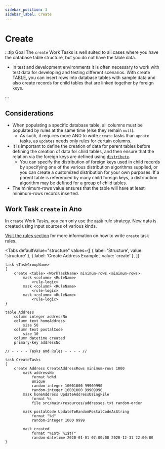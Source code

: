 ```yaml
---
sidebar_position: 3
sidebar_label: Create
---
```



# Create

:::tip Goal
The `create` Work Tasks is well suited to all cases where you have the database table structure, but you do not have the table data.

- In test and development environments it is often necessary to work with test data for developing and testing different scenarios. With create TABLE, you can insert rows into database tables with sample data and also create records for child tables that are linked together by foreign keys.

:::

## Considerations

- When populating a specific database table, all columns must be populated by rules at the same time (else they remain `null`).
  - As such, it requires more ANO to write `create` tasks than `update` tasks, as `updates` needs only rules for certain columns.
- It is important to define the creation of data for parent tables before defining the creation of data for child tables, and then ensure that the relation via the foreign keys are defined using [`distribute`](../rules/distribute).
  - You can specify the distribution of foreign keys used in child records by specifying one of the various distribution algorithms supplied, or you can create a customized distribution for your own purposes. If a parent table is referenced by many child foreign keys, a distribution algorithm may be defined for a group of child tables.
- The minimum-rows value ensures that the table will have at least minimum-rows records inserted.

## Work Task `create` in Ano

In `create` Work Tasks, you can only use the [`mask`](../rules/mask/overview-mask) rule strategy. New data is created using input sources of various kinds.

[Visit the rules section](../rules/overview-rules) for more information on how to write `create` task rules.

<Tabs
  defaultValue="structure"
  values={[
    { label: 'Structure', value: 'structure' },
    { label: 'Create Address Example', value: 'create' },
  ]}
>

<TabItem value="structure">

```ano
task <TaskGroupName>
{
    create <table> <WorkTaskName> minimum-rows <minimum-rows>
        mask <column> <RuleName>
            <rule-logic>
        mask <column> <RuleName>
            <rule-logic>
        mask <column> <RuleName>
            <rule-logic>
}
```

</TabItem>

<TabItem value="create">

```ano
table Address
    column integer addressNo
    column text homeAddress
        size 50
    column text postalCode
        size 10
    column datetime created
    primary-key addressNo

// - - - - Tasks and Rules - - - - //

task CreateTasks
{
    create Address CreateAddressRows minimum-rows 1000
        mask addressNo
            format %d%d
            unique
            random-integer 10001000 99909990
            random-integer 10001000 99909990
        mask homeAddress UpdateAddressUsingFile
            format %s
            file src/main/resources/addresses.txt random-order

        mask postalCode UpdateToRandomPostalCodeAsString
            format "%d"
            random-integer 1000 9999

        mask created
            format "%1$tF %1$tT"
            random-datetime 2020-01-01 07:00:00 2020-12-31 22:00:00
}
```

</TabItem>

</Tabs>
